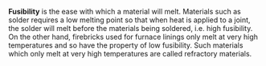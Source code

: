 '''Fusibility''' is the ease with which a material will melt.  Materials such as solder requires a low melting point so that when heat is applied to a joint, the solder will melt before the materials being soldered, i.e. high fusibility. On the other hand, firebricks used for furnace linings only melt at very high temperatures and so have the property of low fusibility. Such materials which only melt at very high temperatures are called refractory materials.

{{chem-stub}}